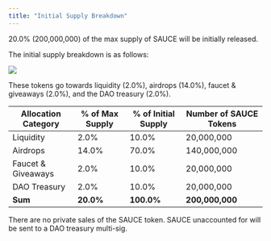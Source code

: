 ```yaml
---
title: "Initial Supply Breakdown"
---
```


20.0% (200,000,000) of the max supply of SAUCE will be initially released.

The initial supply breakdown is as follows:

![](/images/archive/old-tokenomics/files%2Fv0%2Fb%2Fgitbook-x-prod.appspot.com%2Fo%2Fspaces%252F5hXF6kx1TaOoCMAhLCv3%252Fuploads%252FZjyMd3VcLsgYtLJzAAUD%252FInitial%2520Supply%2520Breakdown.png)

These tokens go towards liquidity (2.0%), airdrops (14.0%), faucet & giveaways (2.0%), and the DAO treasury (2.0%).

| Allocation Category | % of Max Supply | % of Initial Supply | Number of SAUCE Tokens |
| ------------------- | --------------- | ------------------- | ---------------------- |
| Liquidity           | 2.0%            | 10.0%               | 20,000,000             |
| Airdrops            | 14.0%           | 70.0%               | 140,000,000            |
| Faucet & Giveaways  | 2.0%            | 10.0%               | 20,000,000             |
| DAO Treasury        | 2.0%            | 10.0%               | 20,000,000             |
| **Sum**             | **20.0%**       | **100.0%**          | **200,000,000**        |

There are no private sales of the SAUCE token. SAUCE unaccounted for will be sent to a DAO treasury multi-sig.